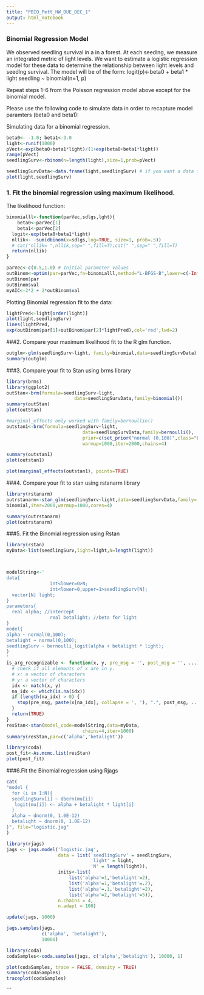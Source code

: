 ```yaml
---
title: "PBIO_Pett_HW_DUE_DEC_1"
output: html_notebook
---
```

### Binomial Regression Model 

We observed seedling survival in a in a forest.  At each seedlng, we measure an integrated metric of light levels.  We want to estimate a logistic regression model for these data to determine the relationship between light levels and seedlng survival.  The model will be of the form:
logit(p)<-beta0 + beta1 * light
seedling ~ binomial(n=1, p)

Repeat steps 1-6 from the Poisson regression model above except for the binomial model.

Please use the following code to simulate data in order to recapture model paramters (beta0 and beta1):

Simulating data for a binomial regression.

```r
beta0<- -1.0; beta1<-3.0
light<-runif(1000)
pVect<-exp(beta0+beta1*light)/(1+exp(beta0+beta1*light))
range(pVect)
seedlingSurv<-rbinom(n=length(light),size=1,prob=pVect)

seedlingSurvData<-data.frame(light,seedlingSurv) # if you want a data frame
plot(light,seedlingSurv)
```
### 1. Fit the binomial regression using maximum likelihood.

The likelihood function:

```r
binomialll<-function(parVec,sdlgs,lght){
    beta0<-parVec[1]
    beta1<-parVec[2]
  logit<-exp(beta0+beta1*light)
  nllik<- -sum(dbinom(x=sdlgs,log=TRUE, size=1, prob=.5))
  # cat("nllik= ",nllik,sep=" ",fill=T);cat(" ",sep=" ",fill=T)
  return(nllik)
}
```


```r
parVec<-c(0.5,1.0) # Initial parameter values 
outBinom<-optim(par=parVec,fn=binomialll,method="L-BFGS-B",lower=c(-Inf,-Inf),upper=c(Inf,Inf),sdlgs=seedlingSurv,lght=light)
outBinom$par 
outBinom$val 
myAIC<-2*2 + 2*outBinom$val 
```

Plotting Binomial regression fit to the data:

```r
lightPred<-light[order(light)]
plot(light,seedlingSurv)
lines(lightPred,
exp(outBinom$par[1]+outBinom$par[2]*lightPred),col='red',lwd=2)
```


###2. Compare your maximum likelihood fit to the R glm function.
```r
outglm<-glm(seedlingSurv~light, family=binomial,data=seedlingSurvData)
summary(outglm)
```

###3. Compare your fit to Stan using brms library
```r
library(brms)
library(ggplot2)
outStan<-brm(formula=seedlingSurv~light,
						 data=seedlingSurvData,family=binomial())
summary(outStan)
plot(outStan)

#marginal_effects only worked with family=bernoullie()
outstan1<-brm(formula=seedlingSurv~light,
							data=seedlingSurvData,family=bernoulli(),
							prior=c(set_prior("normal (0,100)",class="b")),
							warmup=1000,iter=2000,chains=4)

summary(outstan1)
plot(outstan1)

plot(marginal_effects(outstan1), points=TRUE)
```


###4. Compare your fit to stan using rstanarm library
```r
library(rstanarm)
outrstanarm<-stan_glm(seedlingSurv~light,data=seedlingSurvData,family=
binomial,iter=2000,warmup=1000,cores=4)

summary(outrstanarm)
plot(outrstanarm)
```


###5. Fit the Binomial regression using Rstan
```r
library(rstan)
myData<-list(seedlingSurv,light=light,N=length(light))



modelString<-'
data{
                int<lower=0>N;
                int<lower=0,upper=1>seedlingSurv[N];
  vector[N] light;         
}
parameters{
  real alpha; //intercept
                real betalight; //beta for light
}
model{
alpha ~ normal(0,100);
betalight ~ normal(0,100);
seedlingSurv ~ bernoulli_logit(alpha + betalight * light);
}
'
is_arg_recognizable <- function(x, y, pre_msg = '', post_msg = '', ...) {
  # check if all elements of x are in y.
  # x: a vector of characters
  # y: a vector of characters
  idx <- match(x, y)
  na_idx <- which(is.na(idx))
  if (length(na_idx) > 0) {
    stop(pre_msg, paste(x[na_idx], collapse = ', '), ".", post_msg, ...)
  }
  return(TRUE)
}
resStan<-stan(model_code=modelString,data=myData,
							chains=4,iter=1000)
summary(resStan,par=c('alpha','betalight'))
```
```r
library(coda)
post_fit<-As.mcmc.list(resStan)
plot(post_fit)
```


###6.Fit the Binomial regression using Rjags

```r
cat(
"model {
  for (i in 1:N){
  seedlingSurv[i] ~ dbern(mu[i])
   logit(mu[i]) <- alpha + betalight * light[i]
  }
  alpha ~ dnorm(0, 1.0E-12)
  betalight ~ dnorm(0, 1.0E-12)
}", file="logistic.jag"
)

library(rjags)
jags <- jags.model('logistic.jag',
                   data = list('seedlingSurv' = seedlingSurv,
                               'light' = light,
                               'N' = length(light)),
                   inits<-list(
                       list('alpha'=1,'betalight'=2),
                       list('alpha'=1,'betalight'=.2),
                       list('alpha'=.1,'betalight'=2),
                       list('alpha'=2,'betalight'=5)),
                   n.chains = 4,
                   n.adapt = 100)
```

```r
update(jags, 1000)

jags.samples(jags,
             c('alpha', 'betalight'),
             10000)
```
```r
library(coda)
codaSamples<-coda.samples(jags, c('alpha','betalight'), 10000, 1)
```
```r
plot(codaSamples, trace = FALSE, density = TRUE)
summary(codaSamples)
traceplot(codaSamples)
```


```